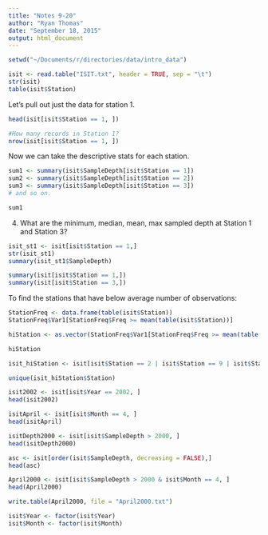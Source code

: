 ```yaml
---
title: "Notes 9-20"
author: "Ryan Thomas"
date: "September 18, 2015"
output: html_document
---
```


```r
setwd("~/Documents/r/directories/data/intro_data")

isit <- read.table("ISIT.txt", header = TRUE, sep = "\t")
str(isit)
table(isit$Station)
```

Let's pull out just the data for station 1.
```r
head(isit[isit$Station == 1, ])

#How many records in Station 1?
nrow(isit[isit$Station == 1, ])
```

Now we can take the descriptive stats for each station.
```r
sum1 <- summary(isit$SampleDepth[isit$Station == 1])
sum2 <- summary(isit$SampleDepth[isit$Station == 2])
sum3 <- summary(isit$SampleDepth[isit$Station == 3])
# and so on.

sum1
```

4. What are the minimum, median, mean, max sampled depth at Station 1 and Station 3?
```r
isit_st1 <- isit[isit$Station == 1,]
str(isit_st1)
summary(isit_st1$SampleDepth)

summary(isit[isit$Station == 1,])
summary(isit[isit$Station == 3,])

```

To find the stations that have below average number of observations:
```r
StationFreq <- data.frame(table(isit$Station))
StationFreq$Var1[StationFreq$Freq >= mean(table(isit$Station))]

hiStation <- as.vector(StationFreq$Var1[StationFreq$Freq >= mean(table(isit$Station))])

hiStation
```

```r
isit_hiStation <- isit[isit$Station == 2 | isit$Station == 9 | isit$Station == 10 | isit$Station == 13 | isit$Station == 14 | isit$Station == 15 | isit$Station == 17 | isit$Station == 18 | isit$Station == 19 , ]

unique(isit_hiStation$Station)
```


```r
isit2002 <- isit[isit$Year == 2002, ]
head(isit2002)
```

```r
isitApril <- isit[isit$Month == 4, ]
head(isitApril)
```

```r
isitDepth2000 <- isit[isit$SampleDepth > 2000, ]
head(isitDepth2000)
```

```r
asc <- isit[order(isit$SampleDepth, decreasing = FALSE),]
head(asc)
```

```r
April2000 <- isit[isit$SampleDepth > 2000 & isit$Month == 4, ]
head(April2000)
```

```r
write.table(April2000, file = "April2000.txt")
```

```r
isit$Year <- factor(isit$Year)
isit$Month <- factor(isit$Month)
```
